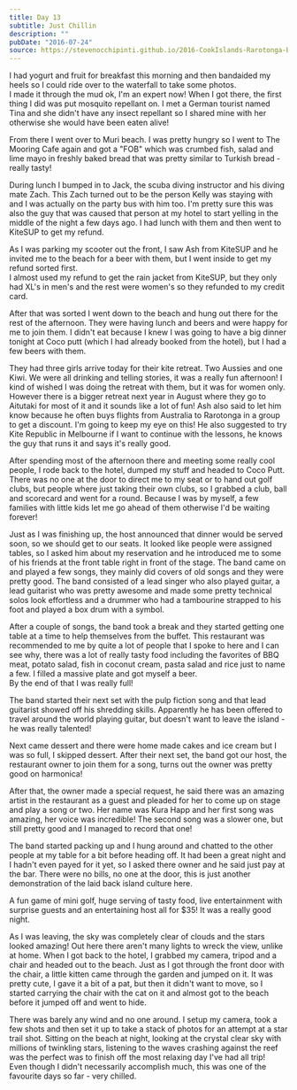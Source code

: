 ```yaml
---
title: Day 13
subtitle: Just Chillin
description: ""
pubDate: "2016-07-24"
source: https://stevenocchipinti.github.io/2016-CookIslands-Rarotonga-Blog/day-13-just-chillin/
---
```


I had yogurt and fruit for breakfast this morning and then bandaided my heels
so I could ride over to the waterfall to take some photos.  
I made it through the mud ok, I'm an expert now! When I got there, the first
thing I did was put mosquito repellant on. I met a German tourist named
Tina and she didn't have any insect repellant so I shared mine with her
otherwise she would have been eaten alive!

From there I went over to Muri beach. I was pretty hungry so I went to The
Mooring Cafe again and got a "FOB" which was crumbed fish, salad and lime mayo
in freshly baked bread that was pretty similar to Turkish bread - really tasty!

During lunch I bumped in to Jack, the scuba diving instructor and his diving
mate Zach. This Zach turned out to be the person Kelly was staying with and I
was actually on the party bus with him too. I'm pretty sure this was also the
guy that was caused that person at my hotel to start yelling in the middle of
the night a few days ago. I had lunch with them and then went to KiteSUP to get
my refund.

As I was parking my scooter out the front, I saw Ash from KiteSUP and he invited
me to the beach for a beer with them, but I went inside to get my refund sorted
first.  
I almost used my refund to get the rain jacket from KiteSUP, but they only had
XL's in men's and the rest were women's so they refunded to my credit card.

After that was sorted I went down to the beach and hung out there for the rest
of the afternoon. They were having lunch and beers and were happy for me to join
them. I didn't eat because I knew I was going to have a big dinner tonight at
Coco putt (which I had already booked from the hotel), but I had a few beers
with them.

They had three girls arrive today for their kite retreat. Two Aussies and one
Kiwi. We were all drinking and telling stories, it was a really fun afternoon! I
kind of wished I was doing the retreat with them, but it was for women only.
However there is a bigger retreat next year in August where they go to Aitutaki
for most of it and it sounds like a lot of fun! Ash also said to let him know
because he often buys flights from Australia to Rarotonga in a group to get a
discount. I'm going to keep my eye on this! He also suggested to try Kite
Republic in Melbourne if I want to continue with the lessons, he knows the guy
that runs it and says it's really good.

After spending most of the afternoon there and meeting some really cool people,
I rode back to the hotel, dumped my stuff and headed to Coco Putt. There was no
one at the door to direct me to my seat or to hand out golf clubs, but people
where just taking their own clubs, so I grabbed a club, ball and scorecard and
went for a round. Because I was by myself, a few families with little kids let
me go ahead of them otherwise I'd be waiting forever!

Just as I was finishing up, the host announced that dinner would be served soon,
so we should get to our seats. It looked like people were assigned tables, so I
asked him about my reservation and he introduced me to some of his friends at
the front table right in front of the stage. The band came on and played a few
songs, they mainly did covers of old songs and they were pretty good. The band
consisted of a lead singer who also played guitar, a lead guitarist who was
pretty awesome and made some pretty technical solos look effortless and a
drummer who had a tambourine strapped to his foot and played a box drum with a
symbol.

After a couple of songs, the band took a break and they started getting one
table at a time to help themselves from the buffet. This restaurant was
recommended to me by quite a lot of people that I spoke to here and I can see
why, there was a lot of really tasty food including the favorites of BBQ meat,
potato salad, fish in coconut cream, pasta salad and rice just to name a few. I
filled a massive plate and got myself a beer.  
By the end of that I was really full!

The band started their next set with the pulp fiction song and that lead
guitarist showed off his shredding skills. Apparently he has been offered to
travel around the world playing guitar, but doesn't want to leave the island -
he was really talented!

Next came dessert and there were home made cakes and ice cream but I was so
full, I skipped dessert. After their next set, the band got our host, the
restaurant owner to join them for a song, turns out the owner was pretty good on
harmonica!

After that, the owner made a special request, he said there was an amazing
artist in the restaurant as a guest and pleaded for her to come up on stage and
play a song or two. Her name was Kura Happ and her first song was amazing, her
voice was incredible! The second song was a slower one, but still pretty good
and I managed to record that one!

The band started packing up and I hung around and chatted to the other people at
my table for a bit before heading off. It had been a great night and I hadn't
even payed for it yet, so I asked there owner and he said just pay at the bar.
There were no bills, no one at the door, this is just another demonstration of
the laid back island culture here.

A fun game of mini golf, huge serving of tasty food, live entertainment with
surprise guests and an entertaining host all for $35! It was a really good
night.

As I was leaving, the sky was completely clear of clouds and the stars looked
amazing! Out here there aren't many lights to wreck the view, unlike at home.
When I got back to the hotel, I grabbed my camera, tripod and a chair and headed
out to the beach. Just as I got through the front door with the chair, a little
kitten came through the garden and jumped on it. It was pretty cute, I gave it a
bit of a pat, but then it didn't want to move, so I started carrying the chair
with the cat on it and almost got to the beach before it jumped off and went to
hide.

There was barely any wind and no one around. I setup my camera, took a few shots
and then set it up to take a stack of photos for an attempt at a star trail
shot. Sitting on the beach at night, looking at the crystal clear sky with
millions of twinkling stars, listening to the waves crashing against the reef
was the perfect was to finish off the most relaxing day I've had all trip!  
Even though I didn't necessarily accomplish much, this was one of the favourite
days so far - very chilled.
